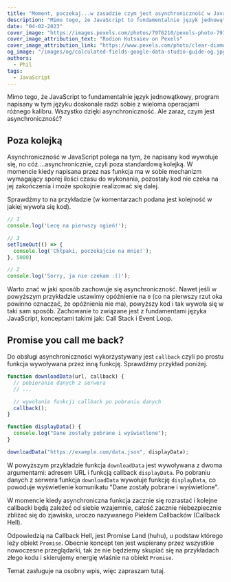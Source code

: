```yaml
---
title: "Moment, poczekaj...w zasadzie czym jest asynchroniczność w JavaScript?"
description: "Mimo tego, że JavaScript to fundamentalnie język jednowątkowy, program napisany w tym języku doskonale radzi sobie z wieloma operacjami różnego kalibru. Wszystko dzięki asynchroniczność. Ale zaraz, czym jest asynchroniczność?"
date: "04-02-2023"
cover_image: "https://images.pexels.com/photos/7976210/pexels-photo-7976210.jpeg?auto=compress&cs=tinysrgb&w=1260&h=750&dpr=2"
cover_image_attribution_text: "Rodion Kutsaiev on Pexels"
cover_image_attribution_link: "https://www.pexels.com/photo/clear-diamond-on-white-round-table-7976210"
og_image: "/images/og/calculated-fields-google-data-studio-guide-og.jpg"
authors:
  - Phil
tags:
  - JavaScript
---
```


Mimo tego, że JavaScript to fundamentalnie język jednowątkowy, program napisany w tym języku doskonale radzi sobie z wieloma operacjami różnego kalibru. Wszystko dzięki asynchroniczność. Ale zaraz, czym jest asynchroniczność?

## Poza kolejką

Asynchroniczność w JavaScript polega na tym, że napisany kod wywołuje się, no cóż….asynchronicznie, czyli poza standardową kolejką. W momencie kiedy napisana przez nas funkcja ma w sobie mechanizm wymagający sporej ilości czasu do wykonania, pozostały kod nie czeka na jej zakończenia i może spokojnie realizować się dalej.

Sprawdźmy to na przykładzie (w komentarzach podana jest kolejność w jakiej wywoła się kod).

```jsx title="Asynchroniczna kolejność wywołania kodu" showLineNumbers
// 1
console.log('Lecę na pierwszy ogień!');

// 3
setTimeOut(() => {
  console.log('Chłpaki, poczekajcie na mnie!');
}, 5000)

// 2
console.log('Sorry, ja nie czekam :()');
```

Warto znać w jaki sposób zachowuje się asynchroniczność. Nawet jeśli w powyższym przykładzie ustawimy opóźnienie na `0` (co na pierwszy rzut oka powinno oznaczać, że opóźnienia nie ma), powyższy kod i tak wywoła się w taki sam sposób. Zachowanie to związane jest z fundamentami języka JavaScript, konceptami takimi jak: Call Stack i Event Loop.

## Promise you call me back?

Do obsługi asynchroniczności wykorzystywany jest `callback` czyli po prostu funkcja wywoływana przez inną funkcję. Sprawdźmy przykład poniżej.

```jsx title="Wykorzystanie funkcji callback" showLineNumbers
function downloadData(url, callback) {
  // pobieranie danych z serwera
  // ...

  // wywołanie funkcji callback po pobraniu danych
  callback();
}

function displayData() {
  console.log("Dane zostały pobrane i wyświetlone");
}

downloadData("https://example.com/data.json", displayData);
```

W powyższym przykładzie funkcja `downloadData` jest wywoływana z dwoma argumentami: adresem URL i funkcją callback `displayData`. Po pobraniu danych z serwera funkcja `downloadData` wywołuje funkcję `displayData`, co powoduje wyświetlenie komunikatu "Dane zostały pobrane i wyświetlone".

W momencie kiedy asynchroniczna funkcja zacznie się rozrastać i kolejne callbacki będą zależeć od siebie wzajemnie, całość zacznie niebezpiecznie zbliżać się do zjawiska, uroczo nazywanego Piekłem Callbacków (Callback Hell).

Odpowiedzią na Callback Hell, jest Promise Land (huhu), u podstaw którego leży obiekt `Promise`. Obecnie koncept ten jest wspierany przez wszystkie nowoczesne przeglądarki, tak że nie będziemy skupiać się na przykładach złego kodu i skierujemy energię właśnie na obiekt `Promise`.

Temat zasługuje na osobny wpis, więc zapraszam tutaj.


